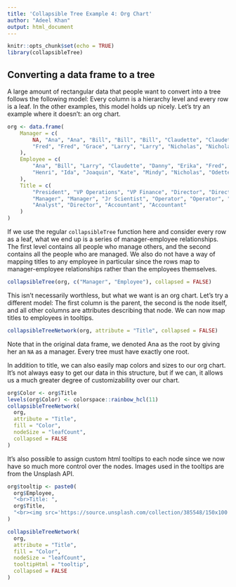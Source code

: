 ```yaml
---
title: 'Collapsible Tree Example 4: Org Chart'
author: "Adeel Khan"
output: html_document
---
```


```r
knitr::opts_chunk$set(echo = TRUE)
library(collapsibleTree)
```

## Converting a data frame to a tree

A large amount of rectangular data that people want to convert into a tree follows the following model: Every column is a hierarchy level and every row is a leaf. In the other examples, this model holds up nicely. Let's try an example where it doesn't: an org chart.

```r
org <- data.frame(
    Manager = c(
        NA, "Ana", "Ana", "Bill", "Bill", "Bill", "Claudette", "Claudette", "Danny",
        "Fred", "Fred", "Grace", "Larry", "Larry", "Nicholas", "Nicholas"
    ),
    Employee = c(
        "Ana", "Bill", "Larry", "Claudette", "Danny", "Erika", "Fred", "Grace",
        "Henri", "Ida", "Joaquin", "Kate", "Mindy", "Nicholas", "Odette", "Peter"
    ),
    Title = c(
        "President", "VP Operations", "VP Finance", "Director", "Director", "Scientist",
        "Manager", "Manager", "Jr Scientist", "Operator", "Operator", "Associate",
        "Analyst", "Director", "Accountant", "Accountant"
    )
)
```

If we use the regular `collapsibleTree` function here and consider every row as a leaf, what we end up is a series of manager-employee relationships. The first level contains all people who manage others, and the second contains all the people who are managed. We also do not have a way of mapping titles to any employee in particular since the rows map to manager-employee relationships rather than the employees themselves.

```r
collapsibleTree(org, c("Manager", "Employee"), collapsed = FALSE)
```

This isn't necessarily worthless, but what we want is an org chart. Let's try a different model: The first column is the parent, the second is the node itself, and all other columns are attributes describing that node. We can now map titles to employees in tooltips.

```r
collapsibleTreeNetwork(org, attribute = "Title", collapsed = FALSE)
```

Note that in the original data frame, we denoted Ana as the root by giving her an `NA` as a manager. Every tree must have exactly one root.

In addition to title, we can also easily map colors and sizes to our org chart. It's not always easy to get our data in this structure, but if we can, it allows us a much greater degree of customizability over our chart.

```r
org$Color <- org$Title
levels(org$Color) <- colorspace::rainbow_hcl(11)
collapsibleTreeNetwork(
  org,
  attribute = "Title",
  fill = "Color",
  nodeSize = "leafCount",
  collapsed = FALSE
)
```

It's also possible to assign custom html tooltips to each node since we now have so much more control over the nodes. Images used in the tooltips are from the Unsplash API.

```r
org$tooltip <- paste0(
  org$Employee,
  "<br>Title: ",
  org$Title,
  "<br><img src='https://source.unsplash.com/collection/385548/150x100'>"
)

collapsibleTreeNetwork(
  org,
  attribute = "Title",
  fill = "Color",
  nodeSize = "leafCount",
  tooltipHtml = "tooltip",
  collapsed = FALSE
)
```

